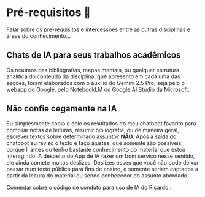# Pré-requisitos 📇 {#sec-prework .unnumbered}

Falar sobre os pre-requisitos e intercessões entre as outras disciplinas e áreas do conhecimento...

::: {#tip-prompt .callout-important collapse="true"}
## Chats de IA para seus trabalhos acadêmicos

Os resumos das bibliografias, mapas mentais, ou qualquer estrutura analítica do conteúdo da disciplina, que apresento em cada uma das seções, foram elaborados com o auxílio do Gemini 2.5 Pro, seja pelo o [webapp do Google](https://gemini.google.com/), pelo [NotebookLM](https://notebooklm.google.com/) ou [Google AI Studio](https://aistudio.google.com/) da Microsoft.\vspace{0.5em}

:::

::: {.callout-caution collapse="true"}
## Não confie cegamente na IA

Eu simplesmente copio e colo os resultados do meu chatboot favorito para compilar notas de leituras, resumir bibliografia, ou de maneira geral, escrever textos sobre determinado assunto? **NÃO**. Após a saída do chatboot eu reviso o texto e faço ajustes, que somente são possíveis, porque li antes ou tenho bastante conhecimento do material que estou interagindo. A despeito do App de IA fazer um bom serviço nesse sentido, ele ainda comete muitos deslizes. Deslizes esses que você não pode deixar passar num texto público para fins de ensino, e somente seriam captados a partir da leitura do material ou sendo conhecedor do assunto abordado.

Comentar sobre o código de conduto para uso de IA do Ricardo...

:::


